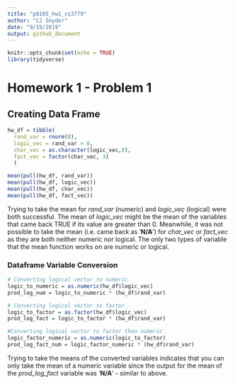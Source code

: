 ```yaml
---
title: "p8105_hw1_cs3779"
author: "CJ Snyder"
date: "9/19/2019"
output: github_document
---
```


```r
knitr::opts_chunk$set(echo = TRUE)
library(tidyverse)
```

# Homework 1 - Problem 1
## Creating Data Frame
```r
hw_df = tibble(
  rand_var = rnorm(8),
  logic_vec = rand_var > 0,
  char_vec = as.character(logic_vec,8),
  fact_vec = factor(char_vec, 3)
  )

mean(pull(hw_df, rand_var))
mean(pull(hw_df, logic_vec))
mean(pull(hw_df, char_vec))
mean(pull(hw_df, fact_vec))
```

Trying to take the mean for _rand_var_ (numeric) and _logic_vec_ (logical) were both successful. The mean of _logic_vec_ might be the mean of the variables that came back TRUE if its value are greater than 0. 
Meanwhile, it was not possible to take the mean (i.e. came back as '**N/A**') for _char_vec_ or _fact_vec_ as they are both neither numeric nor logical. The only two types of variable that the mean function works on are numeric or logical.

### Dataframe Variable Conversion 
```r
# Converting logical vector to numeric
logic_to_numeric = as.numeric(hw_df$logic_vec)
prod_log_num = logic_to_numeric * (hw_df$rand_var)

# Converting logical vector to factor
logic_to_factor = as.factor(hw_df$logic_vec)
prod_log_fact = logic_to_factor * (hw_df$rand_var)

#Converting logical vector to factor then numeric
logic_factor_numeric = as.numeric(logic_to_factor)
prod_log_fact_num = logic_factor_numeric * (hw_df$rand_var)
```

Trying to take the means of the converted variables indicates that you can only take the mean of a numeric variable since the output for the mean of the _prod_log_fact_ variable was '**N/A**' - similar to above. 


